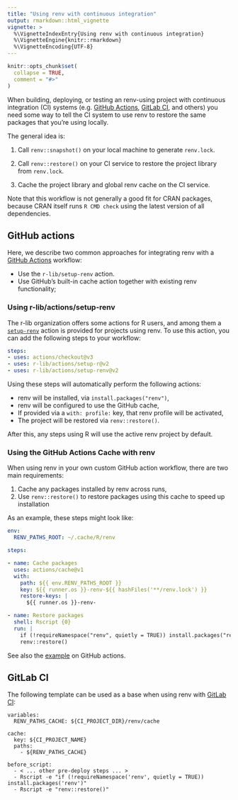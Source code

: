 ```yaml
---
title: "Using renv with continuous integration"
output: rmarkdown::html_vignette
vignette: >
  %\VignetteIndexEntry{Using renv with continuous integration}
  %\VignetteEngine{knitr::rmarkdown}
  %\VignetteEncoding{UTF-8}
---
```


```r
knitr::opts_chunk$set(
  collapse = TRUE,
  comment = "#>"
)
```

When building, deploying, or testing an renv-using project with continuous 
integration (CI) systems (e.g. [GitHub Actions][github-actions],
[GitLab CI][gitlab-ci], and others) you need some way to tell the CI system
to use renv to restore the same packages that you're using locally.

The general idea is:

1. Call `renv::snapshot()` on your local machine to generate `renv.lock`.

2. Call `renv::restore()` on your CI service to restore the project library
   from `renv.lock`.

3. Cache the project library and global renv cache on the CI service.

Note that this workflow is not generally a good fit for CRAN packages, because 
CRAN itself runs `R CMD check` using the latest version of all dependencies.

## GitHub actions

Here, we describe two common approaches for integrating renv with a [GitHub Actions](https://github.com/features/actions) workflow:

* Use the `r-lib/setup-renv` action.
* Use GitHub's built-in cache action together with existing renv functionality;

### Using r-lib/actions/setup-renv

The r-lib organization offers some actions for R users, and among them a [`setup-renv`][r-lib-actions-renv] action is provided for projects using renv. To use this action, you can add the following steps to your workflow: 

```yaml
steps:
- uses: actions/checkout@v3
- uses: r-lib/actions/setup-r@v2
- uses: r-lib/actions/setup-renv@v2
```

Using these steps will automatically perform the following actions:

* renv will be installed, via `install.packages("renv")`,
* renv will be configured to use the GitHub cache,
* If provided via a `with: profile:` key, that renv profile will be activated,
* The project will be restored via `renv::restore()`.

After this, any steps using R will use the active renv project by default.

### Using the GitHub Actions Cache with renv

When using renv in your own custom GitHub action workflow, there are two main requirements:

1. Cache any packages installed by renv across runs, 
2. Use `renv::restore()` to restore packages using this cache to speed up installation

As an example, these steps might look like:

```yaml
env:
  RENV_PATHS_ROOT: ~/.cache/R/renv

steps:

- name: Cache packages
  uses: actions/cache@v1
  with:
    path: ${{ env.RENV_PATHS_ROOT }}
    key: ${{ runner.os }}-renv-${{ hashFiles('**/renv.lock') }}
    restore-keys: |
      ${{ runner.os }}-renv-

- name: Restore packages
  shell: Rscript {0}
  run: |
    if (!requireNamespace("renv", quietly = TRUE)) install.packages("renv")
    renv::restore()
```

See also the [example][github-actions-renv] on GitHub actions.

## GitLab CI

The following template can be used as a base when using renv with
[GitLab CI][gitlab-ci]:

```
variables:
  RENV_PATHS_CACHE: ${CI_PROJECT_DIR}/renv/cache

cache:
  key: ${CI_PROJECT_NAME}
  paths:
    - ${RENV_PATHS_CACHE}

before_script:
  - < ... other pre-deploy steps ... >
  - Rscript -e "if (!requireNamespace('renv', quietly = TRUE)) install.packages('renv')"
  - Rscript -e "renv::restore()"
  
```

[gitlab-ci]: https://about.gitlab.com/solutions/continuous-integration/
[github-actions]: https://github.com/features/actions
[github-actions-renv]: https://github.com/actions/cache/blob/main/examples.md#r---renv
[r-lib-actions-renv]: https://github.com/r-lib/actions/tree/v2-branch/setup-renv
